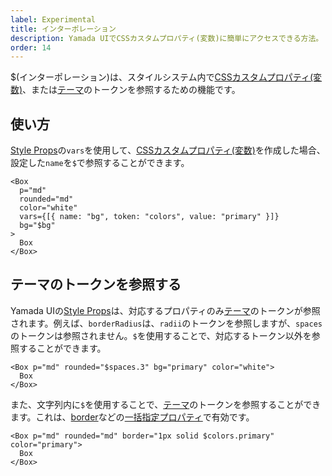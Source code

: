 ```yaml
---
label: Experimental
title: インターポレーション
description: Yamada UIでCSSカスタムプロパティ(変数)に簡単にアクセスできる方法。
order: 14
---
```


$(インターポレーション)は、スタイルシステム内で[CSSカスタムプロパティ(変数)](/styled-system/css-custom-properties)、または[テーマ](/styled-system/theming)のトークンを参照するための機能です。

## 使い方

[Style Props](/styled-system/style-props)の`vars`を使用して、[CSSカスタムプロパティ(変数)](/styled-system/css-custom-properties)を作成した場合、設定した`name`を`$`で参照することができます。

```tsx
<Box
  p="md"
  rounded="md"
  color="white"
  vars={[{ name: "bg", token: "colors", value: "primary" }]}
  bg="$bg"
>
  Box
</Box>
```

## テーマのトークンを参照する

Yamada UIの[Style Props](/styled-system/style-props)は、対応するプロパティのみ[テーマ](/styled-system/theming)のトークンが参照されます。例えば、`borderRadius`は、`radii`のトークンを参照しますが、`spaces`のトークンは参照されません。`$`を使用することで、対応するトークン以外を参照することができます。

```tsx
<Box p="md" rounded="$spaces.3" bg="primary" color="white">
  Box
</Box>
```

また、文字列内に`$`を使用することで、[テーマ](/styled-system/theming)のトークンを参照することができます。これは、[border](https://developer.mozilla.org/ja/docs/Web/CSS/border)などの[一括指定プロパティ](https://developer.mozilla.org/ja/docs/Web/CSS/Shorthand_properties)で有効です。

```tsx
<Box p="md" rounded="md" border="1px solid $colors.primary" color="primary">
  Box
</Box>
```
